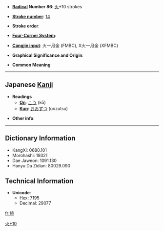 * '''[[Wiktionary:Chinese radical index| Radical]] Number 86''': [[Wiktionary:Chinese radical index 火|火]]+10 strokes

* '''[[Wiktionary:Chinese total strokes index|Stroke number]]''': [[Wiktionary:Chinese total strokes index 14|14]]

* '''Stroke order''': 

* '''[[Wiktionary:Chinese four corner index|Four-Corner System]]''': 

* '''[[Wiktionary:Chinese Cangjie index|Cangjie input]]''': 火一月金 (FMBC), X火一月金 (XFMBC)

* '''Graphical Significance and Origin''': 

* '''Common Meaning'''

----

== Japanese [[Kanji]] ==

* '''Readings'''
** '''[[On]]''': [[こう]] (kō)
** '''[[Kun]]''': [[おおずつ]] (oozutsu)

* '''Other info''':  

----

== Dictionary Information ==

* KangXi: 0680.101
* Morohashi: 19321
* Dae Jaweon: 1091.130
* Hanyu Da Zidian: 80029.090

== Technical Information ==

* '''Unicode''':
** Hex: 7195
** Decimal: 29077

[[Category:Japanese-only CJKV Characters|火+10]]

[[fr:熕]]